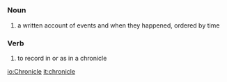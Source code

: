 =={{en}}==
===Noun===
#a written account of events and when they happened, ordered by time
===Verb===
#to record in or as in a chronicle

[[io:Chronicle]]
[[it:chronicle]]